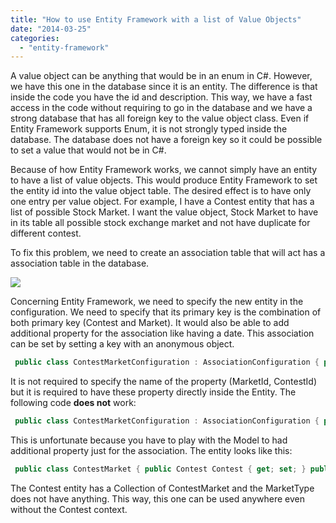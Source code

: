 ```yaml
---
title: "How to use Entity Framework with a list of Value Objects"
date: "2014-03-25"
categories: 
  - "entity-framework"
---
```


A value object can be anything that would be in an enum in C\#. However, we have this one in the database since it is an entity. The difference is that inside the code you have the id and description. This way, we have a fast access in the code without requiring to go in the database and we have a strong database that has all foreign key to the value object class. Even if Entity Framework supports Enum, it is not strongly typed inside the database. The database does not have a foreign key so it could be possible to set a value that would not be in C\#.

Because of how Entity Framework works, we cannot simply have an entity to have a list of value objects. This would produce Entity Framework to set the entity id into the value object table. The desired effect is to have only one entry per value object. For example, I have a Contest entity that has a list of possible Stock Market. I want the value object, Stock Market to have in its table all possible stock exchange market and not have duplicate for different contest.

To fix this problem, we need to create an association table that will act has a association table in the database.

![](/images/blog/ContestMarket-400x90.png)

Concerning Entity Framework, we need to specify the new entity in the configuration. We need to specify that its primary key is the combination of both primary key (Contest and Market). It would also be able to add additional property for the association like having a date. This association can be set by setting a key with an anonymous object.


```csharp
 public class ContestMarketConfiguration : AssociationConfiguration { public ContestMarketConfiguration(): base(Constants.SchemaNames.Contest) { this.HasKey(c => new {MarketId = c.MarketId, ContestId= c.ContestId}); } } 
```

It is not required to specify the name of the property (MarketId, ContestId) but it is required to have these property directly inside the Entity. The following code **does not** work:


```csharp
 public class ContestMarketConfiguration : AssociationConfiguration { public ContestMarketConfiguration(): base(Constants.SchemaNames.Contest) { this.HasKey(c => new {MarketId = c.Market.Id, ContestId= c.Contest.Id}); } } 
```

This is unfortunate because you have to play with the Model to had additional property just for the association. The entity looks like this:


```csharp
 public class ContestMarket { public Contest Contest { get; set; } public int ContestId { get; set; } public MarketType Market { get; set; } public int MarketId { get; set; } } 
```

The Contest entity has a Collection of ContestMarket and the MarketType does not have anything. This way, this one can be used anywhere even without the Contest context.
